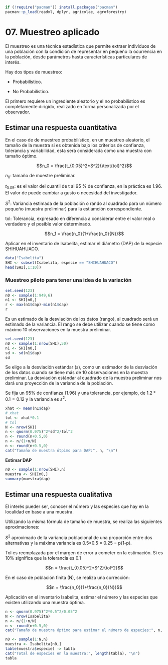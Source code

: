 
```r
if (!require("pacman")) install.packages("pacman")
pacman::p_load(readxl, dplyr, agricolae, agroforestry)
```

# 07. Muestreo aplicado

El muestreo es una técnica estadística que permite extraer individuos de una población con la condición de representar en pequeño la ocurrencia en la población, desde parámetros hasta características particulares de interés.

Hay dos tipos de muestreo: 

- Probabilístico.

- No Probabilístico.

El primero requiere un ingrediente aleatorio y el no probabilístico es completamente dirigido, realizado en forma personalizada por el observador.

## Estimar una respuesta cuantitativa

En el caso de de muestreo probabilístico, en un muestreo aleatorio, el tamaño de la muestra si es obtenida bajo los criterios de confianza, tolerancia y variabilidad, esta será considerada como una muestra con tamaño óptimo.

$$n_0 = \frac{t_{0.05}^2*S^2}{\text{tol}^2}$$

$n_0$: tamaño de muestre preliminar.

$t_{0.05}$: es el valor del cuantil de t al 95 % de confianza, en la práctica es 1.96. El valor de \alfa puede cambiar a gusto o necesidad del investigador.

$S^2$: Variancia estimada de la población o rando al cuadrado para un número pequeño (muestra preliminar) para la estiamción correspondiente.

tol: Tolerancia, expresado en diferencia a considerar entre el valor real o verdadero y el posible valor determinado.

$$n_1 = \frac{n_0}{1+\frac{n_0}{N}}$$

Aplicar en el inventario de Isabelita, estimar el diámetro (DAP) de la especie SHIHUAHUACO.

```r
data("Isabelita")
SHI <- subset(Isabelita, especie == "SHIHUAHUACO")
head(SHI[,1:10])
```

### Muestreo piloto para tener una idea de la variación

```r
set.seed(123)
n0 <- sample(1:949,6)
n1 <- SHI[n0,]
r <- max(n1$dap)-min(n1$dap)
r
```

Es un estimado de la desviación de los datos (rango), al cuadrado será un estimado de la variancia. El rango se debe utilizar cuando se tiene como máximo 10 observaciones en la muestra preliminar.

```r
set.seed(123)
n0 <- sample(1:nrow(SHI),50)
n1 <- SHI[n0,]
sd <- sd(n1$dap)
sd
```

Se elige a la desviación estándar ($s$), como un estimador de la desviación de los datos cuando se tiene más de 10 observaciones en la muestra preliminar. La desviación estándar al cuadrado de la muestra preliminar nos dará una proyección de la variancia de la población.

Se fija un $95\%$ de confianza (1.96) y una tolerancia, por ejemplo, de $1.2*0.1=0.12$ y la variancia es $s^2$.

```r
xhat <- mean(n1$dap)
# xhat
tol <- xhat*0.1
# tol
N <- nrow(SHI)
n <- qnorm(0.975)^2*sd^2/tol^2
n <- round(n+0.5,0)
n <- n/(1+n/N)
n <- round(n+0.5,0)
cat("Tamaño de muestra ótpimo para DAP:", n, "\n")
```

**Estimar DAP**

```r
n0 <- sample(1:nrow(SHI),n)
muestra <- SHI[n0,]
summary(muestra$dap)
```

## Estimar una respuesta cualitativa

El interés pueder ser, conocer el número y las especies que hay en la localidad en base a una muestra.

Utilizando la misma fórmula de tamaño de muestra, se realiza las siguientes aproximaciones:

$S^2$ aproximado de la variancia poblacional de una proporción entre dos alternativas y la máxima variancia es 0.5*0.5 = 0.25 = p(1-p).

Tol es reemplazada por el margen de error a cometer en la estimación. Si es $10\%$ significa que la tolerancia es $0.1$

$$n = \frac{t_{0.05}^2*S^2}{tol^2}$$

En el caso de población finita (N), se realiza una corrección:

$$n = \frac{n_0}{1+\frac{n_0}{N}}$$

Aplicación en el inventario Isabelita, estimar el número y las especies que existen utilizando una muestra óptima.

```r
n <- qnorm(0.975)^2*0.5^2/0.05^2
N <- nrow(Isabelita)
n <- n/(1+n/N)
n <- round(n+0.5,0)
cat("Tamaño de muestra óptimo para estimar el número de especies:", n, "\n")
```

```r
n0 <- sample(1:N,n)
muestra <- Isabelita[n0,]
table(muestra$especie) -> tabla
cat("Total de especies en la muestra:", length(tabla), "\n")
tabla
```
